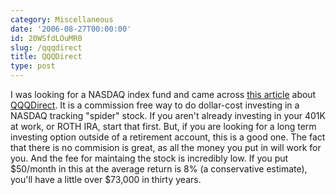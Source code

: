 ```yaml
---
category: Miscellaneous
date: '2006-08-27T00:00:00'
id: 20WSfdLOuMR0
slug: /qqqdirect
title: QQQDirect
type: post
---
```


I was looking for a NASDAQ index fund and came across
[this article](http://www.smartmoney.com/etffocus/index.cfm?story=20060315)
about [QQQDirect](http://qqqdirect.com/). It is a commission free
way to do dollar-cost investing in a NASDAQ tracking "spider"
stock. If you aren't already investing in your 401K at work, or
ROTH IRA, start that first. But, if you are looking for a long term
investing option outside of a retirement account, this is a good
one. The fact that there is no commision is great, as all the money
you put in will work for you. And the fee for maintaing the stock
is incredibly low. If you put $50/month in this at the average
return is 8% (a conservative estimate), you'll have a little over
$73,000 in thirty years.